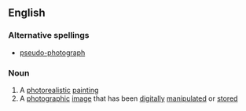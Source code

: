 ==English==

===Alternative spellings===
*[[pseudo-photograph]]

===Noun===
{{en-noun}}

# A [[photorealistic]] [[painting]]
# A [[photographic]] [[image]] that has been [[digitally]] [[manipulated]] or [[stored]]